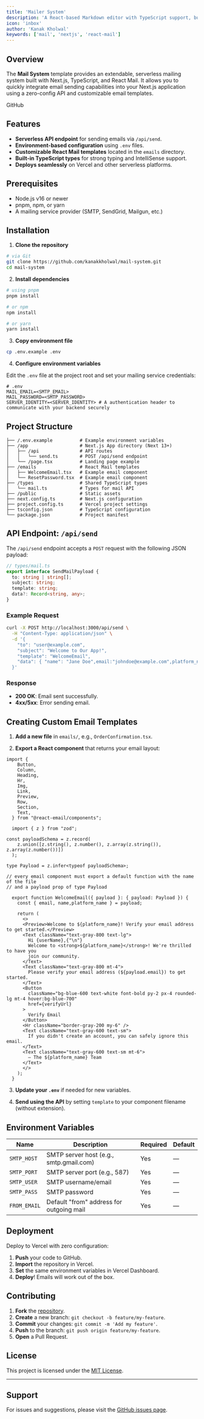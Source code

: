 ```yaml
---
title: 'Mailer System'
description: 'A React-based Markdown editor with TypeScript support, built with shadcn UI and Tailwind CSS.An extendable serverless mailing system with Nextjs and React mail'
icon: 'inbox'
author: 'Kanak Kholwal'
keywords: ['mail', 'nextjs', 'react-mail']
---
```


## Overview

The **Mail System** template provides an extendable, serverless mailing system built with Next.js, TypeScript, and React Mail. It allows you to quickly integrate email sending capabilities into your Next.js application using a zero-config API and customizable email templates.

<Link
  href="/images/">
  GitHub

</Link>

## Features

* **Serverless API endpoint** for sending emails via `/api/send`.
* **Environment-based configuration** using `.env` files.
* **Customizable React Mail templates** located in the `emails` directory.
* **Built-in TypeScript types** for strong typing and IntelliSense support.
* **Deploys seamlessly** on Vercel and other serverless platforms.

## Prerequisites

* Node.js v16 or newer
* pnpm, npm, or yarn
* A mailing service provider (SMTP, SendGrid, Mailgun, etc.)

## Installation

1. **Clone the repository**

```bash
# via Git
git clone https://github.com/kanakkholwal/mail-system.git
cd mail-system
```

2. **Install dependencies**

```bash
# using pnpm
pnpm install

# or npm
npm install

# or yarn
yarn install
```

3. **Copy environment file**

```bash
cp .env.example .env
```

4. **Configure environment variables**

Edit the `.env` file at the project root and set your mailing service credentials:

```dotenv
# .env
MAIL_EMAIL=<SMTP_EMAIL>
MAIL_PASSWORD=<SMTP_PASSWORD>
SERVER_IDENTITY=<SERVER_IDENTITY> # A authentication header to communicate with your backend securely
```

## Project Structure

```text
├── /.env.example          # Example environment variables
├── /app                   # Next.js App directory (Next 13+)
│   ├── /api               # API routes
│   │   └── send.ts        # POST /api/send endpoint
│   └── /page.tsx          # Landing page example
├── /emails                # React Mail templates
│   ├── WelcomeEmail.tsx   # Example email component
│   └── ResetPassword.tsx  # Example email component
├── /types                 # Shared TypeScript types
│   └── mail.ts            # Types for mail API
├── /public                # Static assets
├── next.config.ts         # Next.js configuration
├── project.config.ts      # Vercel project settings
├── tsconfig.json          # TypeScript configuration
└── package.json           # Project manifest
```

## API Endpoint: `/api/send`

The `/api/send` endpoint accepts a `POST` request with the following JSON payload:

```ts
// types/mail.ts
export interface SendMailPayload {
  to: string | string[];
  subject: string;
  template: string;
  data?: Record<string, any>;
}
```

### Example Request

```bash
curl -X POST http://localhost:3000/api/send \
  -H "Content-Type: application/json" \
  -d '{
    "to": "user@example.com",
    "subject": "Welcome to Our App!",
    "template": "WelcomeEmail",
    "data": { "name": "Jane Doe",email:"johndoe@example.com",platform_name:"Nexonauts" }
  }'
```

### Response

* **200 OK**: Email sent successfully.
* **4xx/5xx**: Error sending email.

## Creating Custom Email Templates

1. **Add a new file** in `emails/`, e.g., `OrderConfirmation.tsx`.

2. **Export a React component** that returns your email layout:

```tsx
import {
    Button,
    Column,
    Heading,
    Hr,
    Img,
    Link,
    Preview,
    Row,
    Section,
    Text,
  } from "@react-email/components";

  import { z } from "zod";

const payloadSchema = z.record(
    z.union([z.string(), z.number(), z.array(z.string()), z.array(z.number())])
  );

type Payload = z.infer<typeof payloadSchema>;

// every email component must export a default function with the name of the file
// and a payload prop of type Payload 

  export function WelcomeEmail({ payload }: { payload: Payload }) {
    const { email, name,platform_name } = payload;
  
    return (
      <>
      <Preview>Welcome to ${platform_name}! Verify your email address to get started.</Preview>
      <Text className="text-gray-800 text-lg">
        Hi {userName},{"\n"}
        Welcome to <strong>${platform_name}</strong>! We're thrilled to have you
        join our community.
      </Text>
      <Text className="text-gray-800 mt-4">
        Please verify your email address (${payload.email}) to get started.
      </Text>
      <Button
        className="bg-blue-600 text-white font-bold py-2 px-4 rounded-lg mt-4 hover:bg-blue-700"
        href={verifyUrl}
      >
        Verify Email
      </Button>
      <Hr className="border-gray-200 my-6" />
      <Text className="text-gray-600 text-sm">
        If you didn't create an account, you can safely ignore this email.
      </Text>
      <Text className="text-gray-600 text-sm mt-6">
        — The ${platform_name} Team
      </Text>
      </>
    );
  }
```

3. **Update your `.env`** if needed for new variables.

4. **Send using the API** by setting `template` to your component filename (without extension).

## Environment Variables

| Name         | Description                              | Required | Default |
| ------------ | ---------------------------------------- | -------- | ------- |
| `SMTP_HOST`  | SMTP server host (e.g., smtp.gmail.com)  | Yes      | —       |
| `SMTP_PORT`  | SMTP server port (e.g., 587)             | Yes      | —       |
| `SMTP_USER`  | SMTP username/email                      | Yes      | —       |
| `SMTP_PASS`  | SMTP password                            | Yes      | —       |
| `FROM_EMAIL` | Default "from" address for outgoing mail | Yes      | —       |

## Deployment

Deploy to Vercel with zero configuration:

1. **Push** your code to GitHub.
2. **Import** the repository in Vercel.
3. **Set** the same environment variables in Vercel Dashboard.
4. **Deploy**! Emails will work out of the box.

## Contributing

1. **Fork** the [repository](https://github.com/kanakkholwal/mail-system).
2. **Create** a new branch: `git checkout -b feature/my-feature`.
3. **Commit** your changes: `git commit -m 'Add my feature'`.
4. **Push** to the branch: `git push origin feature/my-feature`.
5. **Open** a Pull Request.

## License

This project is licensed under the [MIT License](https://opensource.org/licenses/MIT).

---

## Support

For issues and suggestions, please visit the [GitHub issues page](https://github.com/kanakkholwal/mail-system/issues).

